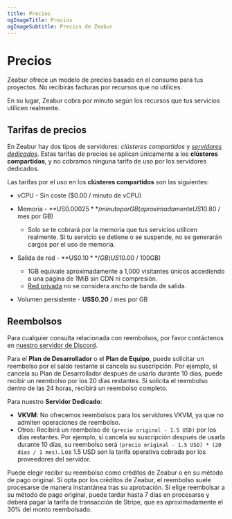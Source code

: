 ```yaml
---
title: Precios
ogImageTitle: Precios
ogImageSubtitle: Precios de Zeabur
---
```


# Precios

Zeabur ofrece un modelo de precios basado en el consumo para tus proyectos. No recibirás facturas por recursos que no utilices.

En su lugar, Zeabur cobra por minuto según los recursos que tus servicios utilicen realmente.

## Tarifas de precios

En Zeabur hay dos tipos de servidores: _clústeres compartidos_ y [_servidores dedicados_](/dedicated-server). Estas tarifas de precios se aplican únicamente a los **clústeres compartidos**, y no cobramos ninguna tarifa de uso por los servidores dedicados.

Las tarifas por el uso en los **clústeres compartidos** son las siguientes:

- vCPU - Sin coste ($0.00 / minuto de vCPU)

- Memoria - **US$0.00025** / minuto por GB (aproximadamente US$10.80 / mes por GB)
  - Solo se te cobrará por la memoria que tus servicios utilicen realmente. Si tu servicio se detiene o se suspende, no se generarán cargos por el uso de memoria.

- Salida de red - **US$0.10** / GB (US$10.00 / 100GB)
  - 1GB equivale aproximadamente a 1,000 visitantes únicos accediendo a una página de 1MiB sin CDN ni compresión.
  - [Red privada](/networking/private) no se considera ancho de banda de salida.

- Volumen persistente - **US$0.20** / mes por GB

## Reembolsos

Para cualquier consulta relacionada con reembolsos, por favor contáctenos en [nuestro servidor de Discord](https://zeabur.com/dc).

Para el **Plan de Desarrollador** o el **Plan de Equipo**, puede solicitar un reembolso por el saldo restante si cancela su suscripción. Por ejemplo, si cancela su Plan de Desarrollador después de usarlo durante 10 días, puede recibir un reembolso por los 20 días restantes. Si solicita el reembolso dentro de las 24 horas, recibirá un reembolso completo.

Para nuestro **Servidor Dedicado**:

- **VKVM**: No ofrecemos reembolsos para los servidores VKVM, ya que no admiten operaciones de reembolso.
- Otros: Recibirá un reembolso de `(precio original - 1.5 USD)` por los días restantes. Por ejemplo, si cancela su suscripción después de usarla durante 10 días, su reembolso será `(precio original - 1.5 USD) * (20 días / 1 mes)`. Los 1.5 USD son la tarifa operativa cobrada por los proveedores del servidor.

Puede elegir recibir su reembolso como créditos de Zeabur o en su método de pago original. Si opta por los créditos de Zeabur, el reembolso suele procesarse de manera instantánea tras su aprobación. Si elige reembolsar a su método de pago original, puede tardar hasta 7 días en procesarse y deberá pagar la tarifa de transacción de Stripe, que es aproximadamente el 30% del monto reembolsado.
